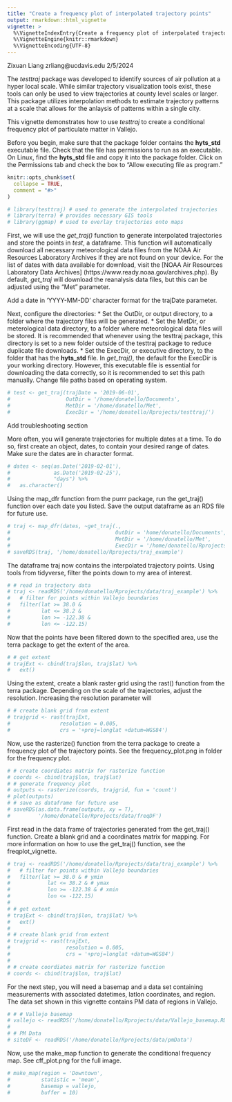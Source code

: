 ```yaml
---
title: "Create a frequency plot of interpolated trajectory points"
output: rmarkdown::html_vignette
vignette: >
  %\VignetteIndexEntry{Create a frequency plot of interpolated trajectory points}
  %\VignetteEngine{knitr::rmarkdown}
  %\VignetteEncoding{UTF-8}
---
```

Zixuan Liang
zrliang@ucdavis.edu
2/5/2024

The *testtraj* package was developed to identify sources of air pollution at a hyper local scale. While similar trajectory visualization tools exist, these tools can only be used to view trajectories at county level scales or larger. This package utilizes interpolation methods to estimate trajectory patterns at a scale that allows for the anlaysis of patterns within a single city. 

This vignette demonstrates how to use *testtraj* to create a conditional frequency plot of particulate matter in Vallejo. 

Before you begin, make sure that the package folder contains the **hyts_std** executable file. Check that the file has permissions to run as an executable. On Linux, find the **hyts_std** file and copy it into the package folder. Click on the Permissions tab and check the box to "Allow executing file as program."

```r
knitr::opts_chunk$set(
  collapse = TRUE,
  comment = "#>"
)
```

```r
# library(testtraj) # used to generate the interpolated trajectories
# library(terra) # provides necessary GIS tools
# library(ggmap) # used to overlay trajectories onto maps
```

First, we will use the *get_traj()* function to generate interpolated trajectories and store the points in *test*, a dataframe. This function will automatically download all necessary meteorological data files from the NOAA Air Resources Laboratory Archives if they are not found on your device. For the list of dates with data available for download, visit the [NOAA Air Resources Laboratory Data Archives] (https://www.ready.noaa.gov/archives.php). By default, *get_traj* will download the reanalysis data files, but this can be adjusted using the "Met" parameter. 

Add a date in 'YYYY-MM-DD' character format for the trajDate parameter. 

Next, configure the directories:
* Set the OutDir, or output directory, to a folder where the trajectory files will be generated. 
* Set the MetDir, or meterological data directory, to a folder where meteorological data files will be stored. It is recommended that whenever using the testtraj package, this directory is set to a new folder outside of the testtraj package to reduce duplicate file downloads. 
* Set the ExecDir, or executive directory, to the folder that has the **hyts_std** file. In *get_traj()*, the default for the ExecDir is your working directory. However, this executable file is essential for downloading the data correctly, so it is recommended to set this path manually. 
Change file paths based on operating system. 

```r
# test <- get_traj(trajDate = '2019-06-01',
#                  OutDir = '/home/donatello/Documents',
#                  MetDir = '/home/donatello/Met',
#                  ExecDir = '/home/donatello/Rprojects/testtraj/')
```

Add troubleshooting section

More often, you will generate trajectories for multiple dates at a time. To do so, first create an object, dates, to contain your desired range of dates. Make sure the dates are in character format.

```r
# dates <- seq(as.Date('2019-02-01'),
#              as.Date('2019-02-25'),
#              "days") %>%
#   as.character()
```

Using the map_dfr function from the purrr package, run the get_traj() function over each date you listed. Save the output dataframe as an RDS file for future use.

```r
# traj <- map_dfr(dates, ~get_traj(.,
#                                  OutDir = 'home/donatello/Documents',
#                                  MetDir = '/home/donatello/Met',
#                                  ExecDir = '/home/donatello/Rprojects/testtraj'))
# saveRDS(traj, '/home/donatello/Rprojects/traj_example')
```

The dataframe traj now contains the interpolated trajectory points. Using tools from tidyverse, filter the points down to my area of interest.

```r
# # read in trajectory data
# traj <- readRDS('/home/donatello/Rprojects/data/traj_example') %>%
#   # filter for points within Vallejo boundaries
#   filter(lat >= 38.0 &
#          lat <= 38.2 &
#          lon >= -122.38 &
#          lon <= -122.15)
```

Now that the points have been filtered down to the specified area, use the terra package to get the extent of the area.

```r
# # get extent
# trajExt <- cbind(traj$lon, traj$lat) %>%
#   ext()
```

Using the extent, create a blank raster grid using the rast() function from the terra package. Depending on the scale of the trajectories, adjust the resolution. Increasing the resolution parameter will

```r
# # create blank grid from extent
# trajgrid <- rast(trajExt,
#                resolution = 0.005,
#                crs = '+proj=longlat +datum=WGS84')
```

Now, use the rasterize() function from the terra package to create a frequency plot of the trajectory points. See the frequency_plot.png in folder for the frequency plot.

```r
# # create coordiates matrix for rasterize function
# coords <- cbind(traj$lon, traj$lat)
# # generate frequency plot
# outputs <- rasterize(coords, trajgrid, fun = 'count')
# plot(outputs)
# # save as dataframe for future use
# saveRDS(as.data.frame(outputs, xy = T),
#         '/home/donatello/Rprojects/data/freqDF') 
```


First read in the data frame of trajectories generated from the get_traj() function. Create a blank grid and a coordinates matrix for mapping. For more information on how to use the get_traj() function, see the freqplot_vignette.
```r
# traj <- readRDS('/home/donatello/Rprojects/data/traj_example') %>%
#   # filter for points within Vallejo boundaries
#   filter(lat >= 38.0 & # ymin
#            lat <= 38.2 & # ymax
#            lon >= -122.38 & # xmin
#            lon <= -122.15)
# 
# # get extent
# trajExt <- cbind(traj$lon, traj$lat) %>%
#   ext()
# 
# # create blank grid from extent
# trajgrid <- rast(trajExt,
#                  resolution = 0.005,
#                  crs = '+proj=longlat +datum=WGS84')
# 
# # create coordiates matrix for rasterize function
# coords <- cbind(traj$lon, traj$lat)
```

For the next step, you will need a basemap and a data set containing measurements with associated datetimes, latlon coordinates, and region. The data set shown in this vignette contains PM data of regions in Vallejo. 
```r
# # # Vallejo basemap
# vallejo <- readRDS('/home/donatello/Rprojects/data/Vallejo_basemap.RDS')
# 
# # PM Data
# siteDF <- readRDS('/home/donatello/Rprojects/data/pmData')
```

Now, use the make_map function to generate the conditional frequency map. See cff_plot.png for the full image.
```r
# make_map(region = 'Downtown',
#          statistic = 'mean',
#          basemap = vallejo,
#          buffer = 10)
```

